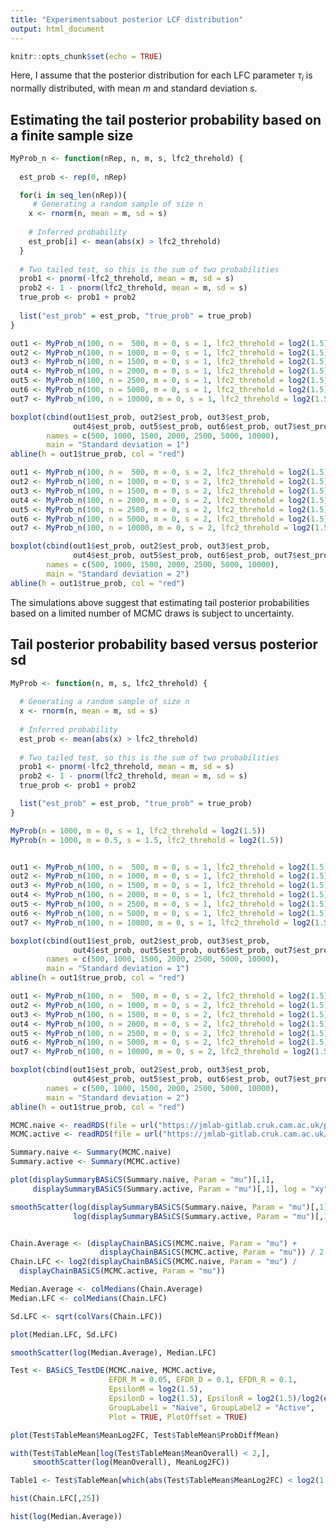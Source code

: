 ```yaml
---
title: "Experimentsabout posterior LCF distribution"
output: html_document
---
```


```r
knitr::opts_chunk$set(echo = TRUE)
```

Here, I assume that the posterior distribution for each LFC parameter $\tau_i$ 
is normally distributed, with mean $m$ and standard deviation $s$. 

## Estimating the tail posterior probability based on a finite sample size


```r
MyProb_n <- function(nRep, n, m, s, lfc2_threhold) {
  
  est_prob <- rep(0, nRep)

  for(i in seq_len(nRep)){
     # Generating a random sample of size n
    x <- rnorm(n, mean = m, sd = s)
  
    # Inferred probability 
    est_prob[i] <- mean(abs(x) > lfc2_threhold)  
  }
  
  # Two tailed test, so this is the sum of two probabilities
  prob1 <- pnorm(-lfc2_threhold, mean = m, sd = s)
  prob2 <- 1 - pnorm(lfc2_threhold, mean = m, sd = s)
  true_prob <- prob1 + prob2
  
  list("est_prob" = est_prob, "true_prob" = true_prob)  
}

out1 <- MyProb_n(100, n =  500, m = 0, s = 1, lfc2_threhold = log2(1.5))
out2 <- MyProb_n(100, n = 1000, m = 0, s = 1, lfc2_threhold = log2(1.5))
out3 <- MyProb_n(100, n = 1500, m = 0, s = 1, lfc2_threhold = log2(1.5))
out4 <- MyProb_n(100, n = 2000, m = 0, s = 1, lfc2_threhold = log2(1.5))
out5 <- MyProb_n(100, n = 2500, m = 0, s = 1, lfc2_threhold = log2(1.5))
out6 <- MyProb_n(100, n = 5000, m = 0, s = 1, lfc2_threhold = log2(1.5))
out7 <- MyProb_n(100, n = 10000, m = 0, s = 1, lfc2_threhold = log2(1.5))

boxplot(cbind(out1$est_prob, out2$est_prob, out3$est_prob, 
              out4$est_prob, out5$est_prob, out6$est_prob, out7$est_prob), 
        names = c(500, 1000, 1500, 2000, 2500, 5000, 10000), 
        main = "Standard deviation = 1")
abline(h = out1$true_prob, col = "red")

out1 <- MyProb_n(100, n =  500, m = 0, s = 2, lfc2_threhold = log2(1.5))
out2 <- MyProb_n(100, n = 1000, m = 0, s = 2, lfc2_threhold = log2(1.5))
out3 <- MyProb_n(100, n = 1500, m = 0, s = 2, lfc2_threhold = log2(1.5))
out4 <- MyProb_n(100, n = 2000, m = 0, s = 2, lfc2_threhold = log2(1.5))
out5 <- MyProb_n(100, n = 2500, m = 0, s = 2, lfc2_threhold = log2(1.5))
out6 <- MyProb_n(100, n = 5000, m = 0, s = 2, lfc2_threhold = log2(1.5))
out7 <- MyProb_n(100, n = 10000, m = 0, s = 2, lfc2_threhold = log2(1.5))

boxplot(cbind(out1$est_prob, out2$est_prob, out3$est_prob, 
              out4$est_prob, out5$est_prob, out6$est_prob, out7$est_prob), 
        names = c(500, 1000, 1500, 2000, 2500, 5000, 10000), 
        main = "Standard deviation = 2")
abline(h = out1$true_prob, col = "red")
```

The simulations above suggest that estimating tail posterior probabilities 
based on a limited number of MCMC draws is subject to uncertainty. 

## Tail posterior probability based versus posterior sd


```r
MyProb <- function(n, m, s, lfc2_threhold) {
  
  # Generating a random sample of size n
  x <- rnorm(n, mean = m, sd = s)
  
  # Inferred probability 
  est_prob <- mean(abs(x) > lfc2_threhold)  
  
  # Two tailed test, so this is the sum of two probabilities
  prob1 <- pnorm(-lfc2_threhold, mean = m, sd = s)
  prob2 <- 1 - pnorm(lfc2_threhold, mean = m, sd = s)
  true_prob <- prob1 + prob2

  list("est_prob" = est_prob, "true_prob" = true_prob)  
}

MyProb(n = 1000, m = 0, s = 1, lfc2_threhold = log2(1.5))
MyProb(n = 1000, m = 0.5, s = 1.5, lfc2_threhold = log2(1.5))


out1 <- MyProb_n(100, n =  500, m = 0, s = 1, lfc2_threhold = log2(1.5))
out2 <- MyProb_n(100, n = 1000, m = 0, s = 1, lfc2_threhold = log2(1.5))
out3 <- MyProb_n(100, n = 1500, m = 0, s = 1, lfc2_threhold = log2(1.5))
out4 <- MyProb_n(100, n = 2000, m = 0, s = 1, lfc2_threhold = log2(1.5))
out5 <- MyProb_n(100, n = 2500, m = 0, s = 1, lfc2_threhold = log2(1.5))
out6 <- MyProb_n(100, n = 5000, m = 0, s = 1, lfc2_threhold = log2(1.5))
out7 <- MyProb_n(100, n = 10000, m = 0, s = 1, lfc2_threhold = log2(1.5))

boxplot(cbind(out1$est_prob, out2$est_prob, out3$est_prob, 
              out4$est_prob, out5$est_prob, out6$est_prob, out7$est_prob), 
        names = c(500, 1000, 1500, 2000, 2500, 5000, 10000), 
        main = "Standard deviation = 1")
abline(h = out1$true_prob, col = "red")

out1 <- MyProb_n(100, n =  500, m = 0, s = 2, lfc2_threhold = log2(1.5))
out2 <- MyProb_n(100, n = 1000, m = 0, s = 2, lfc2_threhold = log2(1.5))
out3 <- MyProb_n(100, n = 1500, m = 0, s = 2, lfc2_threhold = log2(1.5))
out4 <- MyProb_n(100, n = 2000, m = 0, s = 2, lfc2_threhold = log2(1.5))
out5 <- MyProb_n(100, n = 2500, m = 0, s = 2, lfc2_threhold = log2(1.5))
out6 <- MyProb_n(100, n = 5000, m = 0, s = 2, lfc2_threhold = log2(1.5))
out7 <- MyProb_n(100, n = 10000, m = 0, s = 2, lfc2_threhold = log2(1.5))

boxplot(cbind(out1$est_prob, out2$est_prob, out3$est_prob, 
              out4$est_prob, out5$est_prob, out6$est_prob, out7$est_prob), 
        names = c(500, 1000, 1500, 2000, 2500, 5000, 10000), 
        main = "Standard deviation = 2")
abline(h = out1$true_prob, col = "red")
```


```r
MCMC.naive <- readRDS(file = url("https://jmlab-gitlab.cruk.cam.ac.uk/publications/BASiCSWorkflow2018/raw/master/MCMCs/MCMC_naive.rds"))
MCMC.active <- readRDS(file = url("https://jmlab-gitlab.cruk.cam.ac.uk/publications/BASiCSWorkflow2018/raw/master/MCMCs/MCMC_active.rds"))

Summary.naive <- Summary(MCMC.naive)
Summary.active <- Summary(MCMC.active)

plot(displaySummaryBASiCS(Summary.naive, Param = "mu")[,1],
     displaySummaryBASiCS(Summary.active, Param = "mu")[,1], log = "xy")

smoothScatter(log(displaySummaryBASiCS(Summary.naive, Param = "mu")[,1]),
              log(displaySummaryBASiCS(Summary.active, Param = "mu")[,1]))


Chain.Average <- (displayChainBASiCS(MCMC.naive, Param = "mu") +
                    displayChainBASiCS(MCMC.active, Param = "mu")) / 2
Chain.LFC <- log2(displayChainBASiCS(MCMC.naive, Param = "mu") /
  displayChainBASiCS(MCMC.active, Param = "mu"))

Median.Average <- colMedians(Chain.Average)
Median.LFC <- colMedians(Chain.LFC)

Sd.LFC <- sqrt(colVars(Chain.LFC))

plot(Median.LFC, Sd.LFC)

smoothScatter(log(Median.Average), Median.LFC)

Test <- BASiCS_TestDE(MCMC.naive, MCMC.active, 
                      EFDR_M = 0.05, EFDR_D = 0.1, EFDR_R = 0.1, 
                      EpsilonM = log2(1.5),
                      EpsilonD = log2(1.5), EpsilonR = log2(1.5)/log2(exp(1)),
                      GroupLabel1 = "Naive", GroupLabel2 = "Active", 
                      Plot = TRUE, PlotOffset = TRUE)

plot(Test$TableMean$MeanLog2FC, Test$TableMean$ProbDiffMean)

with(Test$TableMean[log(Test$TableMean$MeanOverall) < 2,], 
     smoothScatter(log(MeanOverall), MeanLog2FC))

Table1 <- Test$TableMean[which(abs(Test$TableMean$MeanLog2FC) < log2(1.5) & Test$TableMean$ResultDiffMean != "NoDiff"),]

hist(Chain.LFC[,25])

hist(log(Median.Average))
```
